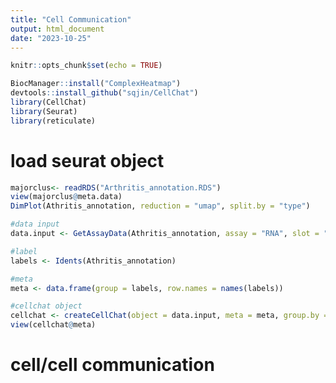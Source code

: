 ---
title: "Cell Communication"
output: html_document
date: "2023-10-25"
---

```{r setup, include=FALSE}
knitr::opts_chunk$set(echo = TRUE)
```

``` {r}
BiocManager::install("ComplexHeatmap")
devtools::install_github("sqjin/CellChat")
library(CellChat)
library(Seurat)
library(reticulate)
```

# load seurat object

``` {r}
majorclus<- readRDS("Arthritis_annotation.RDS")
view(majorclus@meta.data)
DimPlot(Athritis_annotation, reduction = "umap", split.by = "type")
``` 

``` {r}
#data input
data.input <- GetAssayData(Athritis_annotation, assay = "RNA", slot = "data") 

#label
labels <- Idents(Athritis_annotation)

#meta
meta <- data.frame(group = labels, row.names = names(labels)) 

#cellchat object
cellchat <- createCellChat(object = data.input, meta = meta, group.by = "group")
view(cellchat@meta)
``` 


# cell/cell communication

``` {r}

``` 










